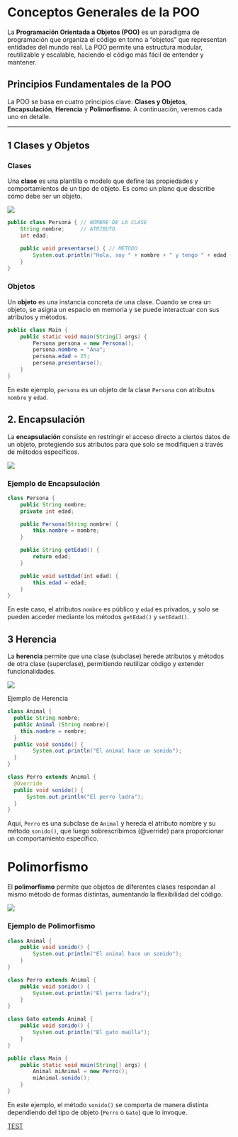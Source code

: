 
# Conceptos Generales de la POO

La **Programación Orientada a Objetos (POO)** es un paradigma de programación que organiza el código en torno a "objetos" que representan entidades del mundo real. La POO permite una estructura modular, reutilizable y escalable, haciendo el código más fácil de entender y mantener.

## Principios Fundamentales de la POO

La POO se basa en cuatro principios clave: **Clases y Objetos**, **Encapsulación**, **Herencia** y **Polimorfismo**. A continuación, veremos cada uno en detalle.

------------------------------------------------------------------------

## 1 Clases y Objetos

### Clases

Una **clase** es una plantilla o modelo que define las propiedades y comportamientos de un tipo de objeto. Es como un plano que describe cómo debe ser un objeto.

![](imagenes/objeto.png){fig-align="center"}

``` java
public class Persona { // NOMBRE DE LA CLASE
    String nombre;     // ATRIBUTO
    int edad;

    public void presentarse() { // METODO
        System.out.println("Hola, soy " + nombre + " y tengo " + edad + " años.");
    }
}
```

### Objetos

Un **objeto** es una instancia concreta de una clase. Cuando se crea un objeto, se asigna un espacio en memoria y se puede interactuar con sus atributos y métodos.

``` java
public class Main {
    public static void main(String[] args) {
        Persona persona = new Persona();
        persona.nombre = "Ana";
        persona.edad = 25;
        persona.presentarse();
    }
}
```

En este ejemplo, `persona` es un objeto de la clase `Persona` con atributos `nombre` y `edad`.

## 2. Encapsulación

La **encapsulación** consiste en restringir el acceso directo a ciertos datos de un objeto, protegiendo sus atributos para que solo se modifiquen a través de métodos específicos.

![](imagenes/encapsulamiento.png){fig-align="center"}

### Ejemplo de Encapsulación

``` java
class Persona {
    public String nombre;
    private int edad;

    public Persona(String nombre) {
        this.nombre = nombre;
    }

    public String getEdad() {
        return edad;
    }

    public void setEdad(int edad) {
        this.edad = edad;
    }
}
```

En este caso, el atributos `nombre` es público y `edad` es privados, y solo se pueden acceder mediante los métodos `getEdad()` y `setEdad()`.

## 3 Herencia

La **herencia** permite que una clase (subclase) herede atributos y métodos de otra clase (superclase), permitiendo reutilizar código y extender funcionalidades.

![](imagenes/herencia.png){fig-align="center"}

Ejemplo de Herencia

``` java
class Animal {
  public String nombre;
  public Animal (String nombre){
    this.nombre = nombre;
  } 
  public void sonido() {
        System.out.println("El animal hace un sonido");
  }
}

class Perro extends Animal {
  @Override
  public void sonido() {
      System.out.println("El perro ladra");
  }
}
```

Aquí, `Perro` es una subclase de `Animal` y hereda el atributo nombre y su método `sonido()`, que luego sobrescribimos (\@verride) para proporcionar un comportamiento específico.

# Polimorfismo

El **polimorfismo** permite que objetos de diferentes clases respondan al mismo método de formas distintas, aumentando la flexibilidad del código.

![](imagenes/herencia.png){fig-align="center"}

### Ejemplo de Polimorfismo

``` java
class Animal {
    public void sonido() {
        System.out.println("El animal hace un sonido");
    }
}

class Perro extends Animal {
    public void sonido() {
        System.out.println("El perro ladra");
    }
}

class Gato extends Animal {
    public void sonido() {
        System.out.println("El gato maúlla");
    }
}

public class Main {
    public static void main(String[] args) {
        Animal miAnimal = new Perro();
        miAnimal.sonido();
    }
}
```

En este ejemplo, el método `sonido()` se comporta de manera distinta dependiendo del tipo de objeto (`Perro` o `Gato`) que lo invoque.

[TEST](https://forms.gle/u9kWsVgsEHhDfahZ7)